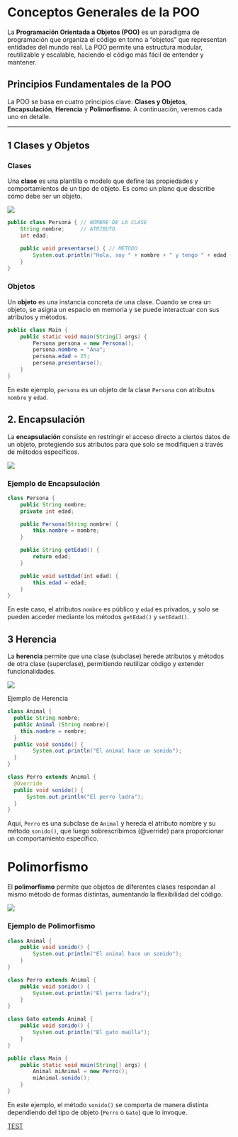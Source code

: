 
# Conceptos Generales de la POO

La **Programación Orientada a Objetos (POO)** es un paradigma de programación que organiza el código en torno a "objetos" que representan entidades del mundo real. La POO permite una estructura modular, reutilizable y escalable, haciendo el código más fácil de entender y mantener.

## Principios Fundamentales de la POO

La POO se basa en cuatro principios clave: **Clases y Objetos**, **Encapsulación**, **Herencia** y **Polimorfismo**. A continuación, veremos cada uno en detalle.

------------------------------------------------------------------------

## 1 Clases y Objetos

### Clases

Una **clase** es una plantilla o modelo que define las propiedades y comportamientos de un tipo de objeto. Es como un plano que describe cómo debe ser un objeto.

![](imagenes/objeto.png){fig-align="center"}

``` java
public class Persona { // NOMBRE DE LA CLASE
    String nombre;     // ATRIBUTO
    int edad;

    public void presentarse() { // METODO
        System.out.println("Hola, soy " + nombre + " y tengo " + edad + " años.");
    }
}
```

### Objetos

Un **objeto** es una instancia concreta de una clase. Cuando se crea un objeto, se asigna un espacio en memoria y se puede interactuar con sus atributos y métodos.

``` java
public class Main {
    public static void main(String[] args) {
        Persona persona = new Persona();
        persona.nombre = "Ana";
        persona.edad = 25;
        persona.presentarse();
    }
}
```

En este ejemplo, `persona` es un objeto de la clase `Persona` con atributos `nombre` y `edad`.

## 2. Encapsulación

La **encapsulación** consiste en restringir el acceso directo a ciertos datos de un objeto, protegiendo sus atributos para que solo se modifiquen a través de métodos específicos.

![](imagenes/encapsulamiento.png){fig-align="center"}

### Ejemplo de Encapsulación

``` java
class Persona {
    public String nombre;
    private int edad;

    public Persona(String nombre) {
        this.nombre = nombre;
    }

    public String getEdad() {
        return edad;
    }

    public void setEdad(int edad) {
        this.edad = edad;
    }
}
```

En este caso, el atributos `nombre` es público y `edad` es privados, y solo se pueden acceder mediante los métodos `getEdad()` y `setEdad()`.

## 3 Herencia

La **herencia** permite que una clase (subclase) herede atributos y métodos de otra clase (superclase), permitiendo reutilizar código y extender funcionalidades.

![](imagenes/herencia.png){fig-align="center"}

Ejemplo de Herencia

``` java
class Animal {
  public String nombre;
  public Animal (String nombre){
    this.nombre = nombre;
  } 
  public void sonido() {
        System.out.println("El animal hace un sonido");
  }
}

class Perro extends Animal {
  @Override
  public void sonido() {
      System.out.println("El perro ladra");
  }
}
```

Aquí, `Perro` es una subclase de `Animal` y hereda el atributo nombre y su método `sonido()`, que luego sobrescribimos (\@verride) para proporcionar un comportamiento específico.

# Polimorfismo

El **polimorfismo** permite que objetos de diferentes clases respondan al mismo método de formas distintas, aumentando la flexibilidad del código.

![](imagenes/herencia.png){fig-align="center"}

### Ejemplo de Polimorfismo

``` java
class Animal {
    public void sonido() {
        System.out.println("El animal hace un sonido");
    }
}

class Perro extends Animal {
    public void sonido() {
        System.out.println("El perro ladra");
    }
}

class Gato extends Animal {
    public void sonido() {
        System.out.println("El gato maúlla");
    }
}

public class Main {
    public static void main(String[] args) {
        Animal miAnimal = new Perro();
        miAnimal.sonido();
    }
}
```

En este ejemplo, el método `sonido()` se comporta de manera distinta dependiendo del tipo de objeto (`Perro` o `Gato`) que lo invoque.

[TEST](https://forms.gle/u9kWsVgsEHhDfahZ7)